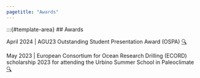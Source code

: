 ```yaml
---
pagetitle: "Awards"
---
```

:::{#template-area}
## Awards

April 2024 | AGU23 Outstanding Student Presentation Award (OSPA) [🔍](https://www.agu.org/honors/ospa/past-recipients){target="_blank"}  


May 2023 | European Consortium for Ocean Research Drilling (ECORD) scholarship 2023 for attending the Urbino Summer School in Paleoclimate [🔍](https://www.ecord.org/education/scholarship/){target="_blank"} 
